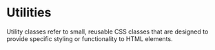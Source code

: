 
<Meta title="Utilities/Doc" />

# Utilities

Utility classes refer to small, reusable CSS classes that are designed to provide specific styling or functionality to HTML elements.

